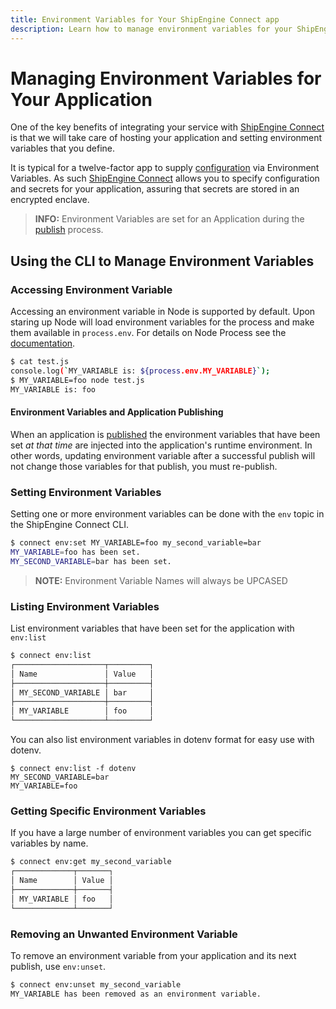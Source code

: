 ```yaml
---
title: Environment Variables for Your ShipEngine Connect app
description: Learn how to manage environment variables for your ShipEngine Connect application with the ShipEngine Connect CLI
---
```




Managing Environment Variables for Your Application
===========================

One of the key benefits of integrating your service with [ShipEngine Connect](./index.mdx) is that we will take care of
hosting your application and setting environment variables that you define.

It is typical for a twelve-factor app to supply [configuration](https://12factor.net/config) via Environment Variables.
As such [ShipEngine Connect](./index.mdx) allows you to specify configuration and secrets for your application, assuring
that secrets are stored in an encrypted enclave.

> **INFO:** Environment Variables are set for an Application during the [publish](./publish.mdx) process.

Using the CLI to Manage Environment Variables
------------------

### Accessing Environment Variable

Accessing an environment variable in Node is supported by default. Upon staring up Node will load environment variables
for the process and make them available in `process.env`.
For details on Node Process see the [documentation](https://nodejs.org/docs/latest-v12.x/api/process.html#process_process_env).

```bash
$ cat test.js
console.log(`MY_VARIABLE is: ${process.env.MY_VARIABLE}`);
$ MY_VARIABLE=foo node test.js
MY_VARIABLE is: foo
```

#### Environment Variables and Application Publishing

When an application is [published](./publish.mdx) the environment variables that have been set *at that time* are
injected into the application's runtime environment. In other words, updating environment variable after a successful
publish will not change those variables for that publish, you must re-publish.

### Setting Environment Variables

Setting one or more environment variables can be done with the `env` topic in the ShipEngine Connect CLI.

```bash
$ connect env:set MY_VARIABLE=foo my_second_variable=bar
MY_VARIABLE=foo has been set.
MY_SECOND_VARIABLE=bar has been set.
```

> **NOTE:** Environment Variable Names will always be UPCASED

### Listing Environment Variables

List environment variables that have been set for the application with `env:list`

```bash
$ connect env:list
┌────────────────────┬─────────┐
│ Name               │ Value   │
├────────────────────┼─────────┤
│ MY_SECOND_VARIABLE │ bar     │
├────────────────────┼─────────┤
│ MY_VARIABLE        │ foo     │
└────────────────────┴─────────┘
```

You can also list environment variables in dotenv format for easy use with dotenv.

```
$ connect env:list -f dotenv
MY_SECOND_VARIABLE=bar
MY_VARIABLE=foo
```

### Getting Specific Environment Variables

If you have a large number of environment variables you can get specific variables by name.

```bash
$ connect env:get my_second_variable
┌─────────────┬───────┐
│ Name        │ Value │
├─────────────┼───────┤
│ MY_VARIABLE │ foo   │
└─────────────┴───────┘
```

### Removing an Unwanted Environment Variable

To remove an environment variable from your application and its next publish, use `env:unset`.

```bash
$ connect env:unset my_second_variable
MY_VARIABLE has been removed as an environment variable.
```

<Pager
prev="./typescript.mdx" prevTitle="Developing in Typescript"
next="./error-handling.mdx" nextTitle="Error Handling"
/>
